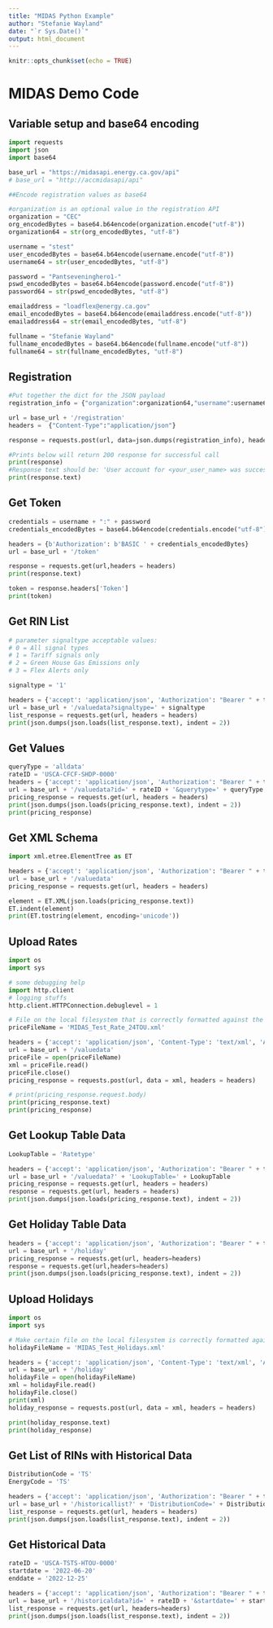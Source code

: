 ```yaml
---
title: "MIDAS Python Example"
author: "Stefanie Wayland"
date: "`r Sys.Date()`"
output: html_document
---
```


```r
knitr::opts_chunk$set(echo = TRUE)
```

# MIDAS Demo Code
## Variable setup and base64 encoding

```python
import requests
import json
import base64

base_url = "https://midasapi.energy.ca.gov/api"
# base_url = "http://accmidasapi/api"

##Encode registration values as base64

#organization is an optional value in the registration API
organization = "CEC"
org_encodedBytes = base64.b64encode(organization.encode("utf-8"))
organization64 = str(org_encodedBytes, "utf-8")

username = "stest"
user_encodedBytes = base64.b64encode(username.encode("utf-8"))
username64 = str(user_encodedBytes, "utf-8")

password = "Pantseveninghero1-"
pswd_encodedBytes = base64.b64encode(password.encode("utf-8"))
password64 = str(pswd_encodedBytes, "utf-8")

emailaddress = "loadflex@energy.ca.gov"
email_encodedBytes = base64.b64encode(emailaddress.encode("utf-8"))
emailaddress64 = str(email_encodedBytes, "utf-8")

fullname = "Stefanie Wayland"
fullname_encodedBytes = base64.b64encode(fullname.encode("utf-8"))
fullname64 = str(fullname_encodedBytes, "utf-8")
```

## Registration

```python
#Put together the dict for the JSON payload
registration_info = {"organization":organization64,"username":username64,"password":password64,"emailaddress":emailaddress64,"fullname":fullname64}

url = base_url + '/registration'
headers =  {"Content-Type":"application/json"}

response = requests.post(url, data=json.dumps(registration_info), headers=headers)

#Prints below will return 200 response for successful call
print(response)
#Response text should be: 'User account for <your_user_name> was successfully created. A verification email has been sent to <your_email>. Please click the link in the email in order to start using the API.'
print(response.text)
```

## Get Token

```python
credentials = username + ":" + password
credentials_encodedBytes = base64.b64encode(credentials.encode("utf-8"))

headers = {b'Authorization': b'BASIC ' + credentials_encodedBytes}
url = base_url + '/token'

response = requests.get(url,headers = headers)
print(response.text)

token = response.headers['Token']
print(token)
```

## Get RIN List

```python
# parameter signaltype acceptable values:
# 0 = All signal types
# 1 = Tariff signals only
# 2 = Green House Gas Emissions only
# 3 = Flex Alerts only

signaltype = '1'

headers = {'accept': 'application/json', 'Authorization': "Bearer " + token}
url = base_url + '/valuedata?signaltype=' + signaltype
list_response = requests.get(url, headers = headers)
print(json.dumps(json.loads(list_response.text), indent = 2))
```

## Get Values

```python
queryType = 'alldata'
rateID = 'USCA-CFCF-SHDP-0000'
headers = {'accept': 'application/json', 'Authorization': "Bearer " + token}
url = base_url + '/valuedata?id=' + rateID + '&querytype=' + queryType
pricing_response = requests.get(url, headers = headers)
print(json.dumps(json.loads(pricing_response.text), indent = 2))
print(pricing_response)
```

## Get XML Schema

```python
import xml.etree.ElementTree as ET

headers = {'accept': 'application/json', 'Authorization': "Bearer " + token}
url = base_url + '/valuedata'
pricing_response = requests.get(url, headers = headers)

element = ET.XML(json.loads(pricing_response.text))
ET.indent(element)
print(ET.tostring(element, encoding='unicode'))
```

## Upload Rates

```python
import os 
import sys 

# some debugging help
import http.client
# logging stuffs
http.client.HTTPConnection.debuglevel = 1

# File on the local filesystem that is correctly formatted against the XML schema definition (XSD)
priceFileName = 'MIDAS_Test_Rate_24TOU.xml'

headers = {'accept': 'application/json', 'Content-Type': 'text/xml', 'Authorization': "Bearer " + token}
url = base_url + '/valuedata'
priceFile = open(priceFileName)
xml = priceFile.read()
priceFile.close()
pricing_response = requests.post(url, data = xml, headers = headers)

# print(pricing_response.request.body)
print(pricing_response.text)
print(pricing_response)
```

## Get Lookup Table Data

```python
LookupTable = 'Ratetype'

headers = {'accept': 'application/json', 'Authorization': "Bearer " + token}
url = base_url + '/valuedata?' + 'LookupTable=' + LookupTable
pricing_response = requests.get(url, headers = headers)
response = requests.get(url, headers = headers)
print(json.dumps(json.loads(pricing_response.text), indent = 2))
```

## Get Holiday Table Data

```python
headers = {'accept': 'application/json', 'Authorization': "Bearer " + token}
url = base_url + '/holiday'
pricing_response = requests.get(url, headers=headers)
response = requests.get(url,headers=headers)
print(json.dumps(json.loads(pricing_response.text), indent = 2))
```

## Upload Holidays

```python
import os 
import sys 

# Make certain file on the local filesystem is correctly formatted against the XML schema definition (XSD)
holidayFileName = 'MIDAS_Test_Holidays.xml'

headers = {'accept': 'application/json', 'Content-Type': 'text/xml', 'Authorization': "Bearer " + token}
url = base_url + '/holiday'
holidayFile = open(holidayFileName)
xml = holidayFile.read()
holidayFile.close()
print(xml)
holiday_response = requests.post(url, data = xml, headers = headers)

print(holiday_response.text)
print(holiday_response)
```

## Get List of RINs with Historical Data

```python
DistributionCode = 'TS'
EnergyCode = 'TS'

headers = {'accept': 'application/json', 'Authorization': "Bearer " + token}
url = base_url + '/historicallist?' + 'DistributionCode=' + DistributionCode + '&EnergyCode=' + EnergyCode
list_response = requests.get(url, headers = headers)
print(json.dumps(json.loads(list_response.text), indent = 2))
```

## Get Historical Data

```python
rateID = 'USCA-TSTS-HTOU-0000'
startdate = '2022-06-20'
enddate = '2022-12-25'

headers = {'accept': 'application/json', 'Authorization': "Bearer " + token}
url = base_url + '/historicaldata?id=' + rateID + '&startdate=' + startdate + '&enddate=' + enddate
list_response = requests.get(url, headers=headers)
print(json.dumps(json.loads(list_response.text), indent = 2))
```
